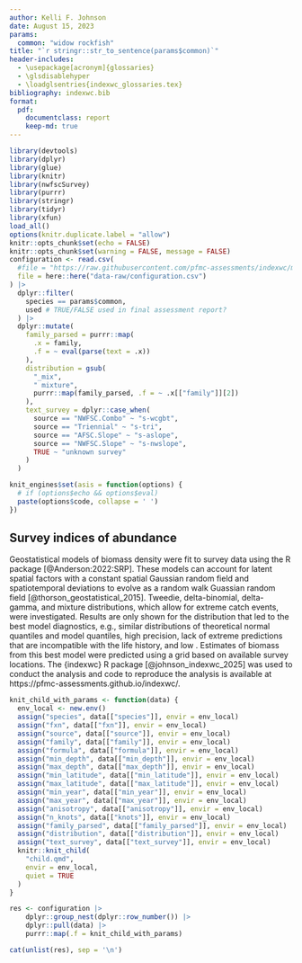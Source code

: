 ```yaml
---
author: Kelli F. Johnson
date: August 15, 2023
params:
  common: "widow rockfish"
title: "`r stringr::str_to_sentence(params$common)`"
header-includes:
  - \usepackage[acronym]{glossaries}
  - \glsdisablehyper
  - \loadglsentries{indexwc_glossaries.tex}
bibliography: indexwc.bib
format: 
  pdf:
    documentclass: report
    keep-md: true
---
```


```r
library(devtools)
library(dplyr)
library(glue)
library(knitr)
library(nwfscSurvey)
library(purrr)
library(stringr)
library(tidyr)
library(xfun)
load_all()
options(knitr.duplicate.label = "allow")
knitr::opts_chunk$set(echo = FALSE)
knitr::opts_chunk$set(warning = FALSE, message = FALSE)
configuration <- read.csv(
  #file = "https://raw.githubusercontent.com/pfmc-assessments/indexwc/main/data-raw/configuration.csv"
  file = here::here("data-raw/configuration.csv")
) |>
  dplyr::filter(
    species == params$common,
    used # TRUE/FALSE used in final assessment report?
  ) |>
  dplyr::mutate(
    family_parsed = purrr::map(
      .x = family,
      .f = ~ eval(parse(text = .x))
    ),
    distribution = gsub(
      "_mix",
      " mixture",
      purrr::map(family_parsed, .f = ~ .x[["family"]][2])
    ),
    text_survey = dplyr::case_when(
      source == "NWFSC.Combo" ~ "s-wcgbt",
      source == "Triennial" ~ "s-tri",
      source == "AFSC.Slope" ~ "s-aslope",
      source == "NWFSC.Slope" ~ "s-nwslope",
      TRUE ~ "unknown survey"
    )
  )
```

```r
knit_engines$set(asis = function(options) {
  # if (options$echo && options$eval)
  paste(options$code, collapse = ' ')
})
```


## Survey indices of abundance

Geostatistical models of biomass density were fit to survey data using the R package \gls{sdmtmb} [@Anderson:2022:SRP].
These models can account for latent spatial factors with a constant spatial Gaussian random
field and spatiotemporal deviations to evolve as a random walk Guassian random
field [@thorson_geostatistical_2015]. Tweedie, delta-binomial, delta-gamma, and mixture distributions, which
allow for extreme catch events, were investigated. Results are only shown for
the distribution that led to the best model diagnostics, e.g., similar
distributions of theoretical normal quantiles and model quantiles, high
precision, lack of extreme predictions that are incompatible with the life
history, and low \gls{aic}. Estimates of biomass from this best model were
predicted using a grid based on available survey locations. The {indexwc} R 
package [@johnson_indexwc_2025] was used to conduct the analysis and code to
reproduce the analysis is available at
https://pfmc-assessments.github.io/indexwc/.

```r
knit_child_with_params <- function(data) {
  env_local <- new.env()
  assign("species", data[["species"]], envir = env_local)
  assign("fxn", data[["fxn"]], envir = env_local)
  assign("source", data[["source"]], envir = env_local)
  assign("family", data[["family"]], envir = env_local)
  assign("formula", data[["formula"]], envir = env_local)
  assign("min_depth", data[["min_depth"]], envir = env_local)
  assign("max_depth", data[["max_depth"]], envir = env_local)
  assign("min_latitude", data[["min_latitude"]], envir = env_local)
  assign("max_latitude", data[["max_latitude"]], envir = env_local)
  assign("min_year", data[["min_year"]], envir = env_local)
  assign("max_year", data[["max_year"]], envir = env_local)
  assign("anisotropy", data[["anisotropy"]], envir = env_local)
  assign("n_knots", data[["knots"]], envir = env_local)
  assign("family_parsed", data[["family_parsed"]], envir = env_local)
  assign("distribution", data[["distribution"]], envir = env_local)
  assign("text_survey", data[["text_survey"]], envir = env_local)
  knitr::knit_child(
    "child.qmd",
    envir = env_local,
    quiet = TRUE
  )
}

res <- configuration |>
    dplyr::group_nest(dplyr::row_number()) |>
    dplyr::pull(data) |>
    purrr::map(.f = knit_child_with_params)

cat(unlist(res), sep = '\n')
```
